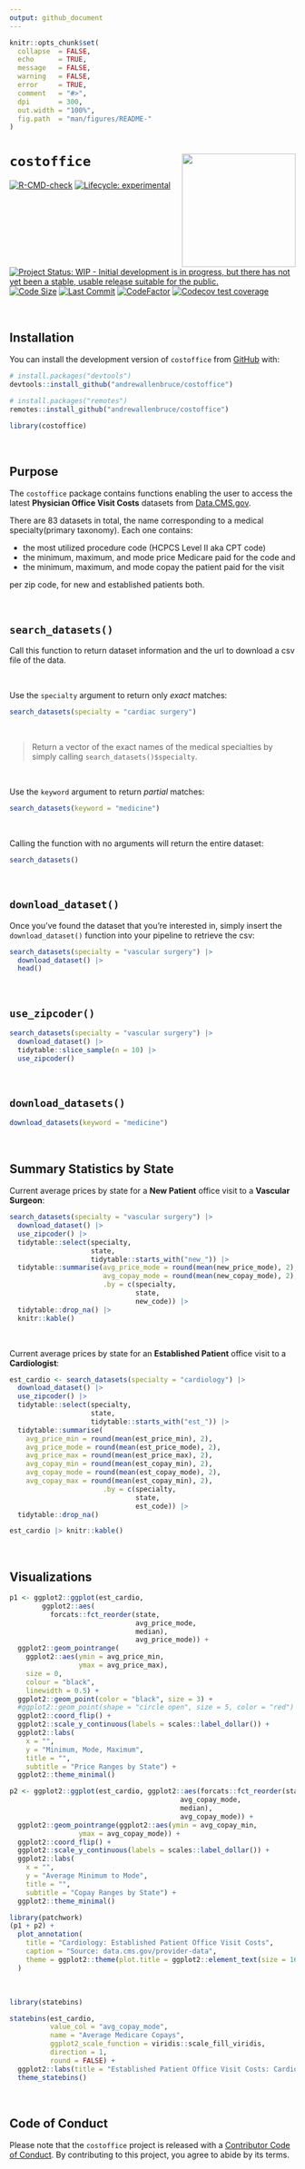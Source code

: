 ```yaml
---
output: github_document
---
```


<!-- README.md is generated from README.Rmd. Please edit that file -->

```r
knitr::opts_chunk$set(
  collapse  = FALSE,
  echo      = TRUE,
  message   = FALSE, 
  warning   = FALSE,
  error     = TRUE,
  comment   = "#>",
  dpi       = 300, 
  out.width = "100%",
  fig.path  = "man/figures/README-"
)
```

# `costoffice` <a href="https://andrewallenbruce.github.io/costoffice/"><img src="man/figures/logo.png" align="right" height="200" /></a>


<!-- badges: start -->
[![R-CMD-check](https://github.com/andrewallenbruce/costoffice/actions/workflows/R-CMD-check.yaml/badge.svg)](https://github.com/andrewallenbruce/costoffice/actions/workflows/R-CMD-check.yaml)
[![Lifecycle: experimental](https://img.shields.io/badge/lifecycle-experimental-orange.svg)](https://lifecycle.r-lib.org/articles/stages.html#experimental)
[![Project Status: WIP - Initial development is in progress, but there has not yet been a stable, usable release suitable for the public.](https://www.repostatus.org/badges/latest/wip.svg)](https://www.repostatus.org/#wip)
[![Code Size](https://img.shields.io/github/languages/code-size/andrewallenbruce/costoffice.svg)](https://github.com/andrewallenbruce/costoffice)
[![Last Commit](https://img.shields.io/github/last-commit/andrewallenbruce/costoffice.svg)](https://github.com/andrewallenbruce/costoffice/commits/main)
[![CodeFactor](https://www.codefactor.io/repository/github/andrewallenbruce/costoffice/badge)](https://www.codefactor.io/repository/github/andrewallenbruce/costoffice)
[![Codecov test coverage](https://codecov.io/gh/andrewallenbruce/costoffice/branch/main/graph/badge.svg)](https://app.codecov.io/gh/andrewallenbruce/costoffice?branch=main)
<!-- badges: end -->

<br>

## Installation

You can install the development version of `costoffice` from [GitHub](https://github.com/) with:

``` r
# install.packages("devtools")
devtools::install_github("andrewallenbruce/costoffice")
```
``` r
# install.packages("remotes")
remotes::install_github("andrewallenbruce/costoffice")
```

```r
library(costoffice)
```

<br>

## Purpose

The `costoffice` package contains functions enabling the user to access the latest __Physician Office Visit Costs__ datasets from [Data.CMS.gov](https://data.cms.gov/provider-data/search?page-size=50&theme=Physician%20office%20visit%20costs). 

There are 83 datasets in total, the name corresponding to a medical specialty(primary taxonomy). Each one contains:

  * the most utilized procedure code (HCPCS Level II aka CPT code)
  * the minimum, maximum, and mode price Medicare paid for the code and
  * the minimum, maximum, and mode copay the patient paid for the visit
  
per zip code, for new and established patients both.

<br>

## `search_datasets()`

Call this function to return dataset information and the url to download a csv file of the data.

<br>

Use the `specialty` argument to return only _exact_ matches:

```r
search_datasets(specialty = "cardiac surgery")
```

<br>

> Return a vector of the exact names of the medical specialties by simply calling `search_datasets()$specialty`.

<br>

Use the `keyword` argument to return _partial_ matches:

```r
search_datasets(keyword = "medicine")
```

<br>

Calling the function with no arguments will return the entire dataset:

```r
search_datasets()
```

<br>

## `download_dataset()`

Once you've found the dataset that you're interested in, simply insert the `download_dataset()` function into your pipeline to retrieve the csv:

```r
search_datasets(specialty = "vascular surgery") |> 
  download_dataset() |> 
  head()
```

<br>

## `use_zipcoder()`

```r
search_datasets(specialty = "vascular surgery") |> 
  download_dataset() |> 
  tidytable::slice_sample(n = 10) |> 
  use_zipcoder()
```

<br>

## `download_datasets()`

```r
download_datasets(keyword = "medicine")
```



<br>

## Summary Statistics by State

Current average prices by state for a **New Patient** office visit to a **Vascular Surgeon**:

```r
search_datasets(specialty = "vascular surgery") |> 
  download_dataset() |> 
  use_zipcoder() |> 
  tidytable::select(specialty, 
                    state, 
                    tidytable::starts_with("new_")) |> 
  tidytable::summarise(avg_price_mode = round(mean(new_price_mode), 2),
                       avg_copay_mode = round(mean(new_copay_mode), 2),
                       .by = c(specialty, 
                               state, 
                               new_code)) |> 
  tidytable::drop_na() |> 
  knitr::kable()
```

<br>

Current average prices by state for an **Established Patient** office visit to a **Cardiologist**:

```r
est_cardio <- search_datasets(specialty = "cardiology") |> 
  download_dataset() |> 
  use_zipcoder() |> 
  tidytable::select(specialty, 
                    state, 
                    tidytable::starts_with("est_")) |> 
  tidytable::summarise(
    avg_price_min = round(mean(est_price_min), 2),
    avg_price_mode = round(mean(est_price_mode), 2),
    avg_price_max = round(mean(est_price_max), 2),
    avg_copay_min = round(mean(est_copay_min), 2),
    avg_copay_mode = round(mean(est_copay_mode), 2),
    avg_copay_max = round(mean(est_copay_min), 2),
                       .by = c(specialty, 
                               state, 
                               est_code)) |> 
  tidytable::drop_na()

est_cardio |> knitr::kable()
```


<br>

## Visualizations

```r
p1 <- ggplot2::ggplot(est_cardio, 
        ggplot2::aes(
          forcats::fct_reorder(state, 
                               avg_price_mode, 
                               median),
                               avg_price_mode)) + 
  ggplot2::geom_pointrange(
    ggplot2::aes(ymin = avg_price_min, 
                 ymax = avg_price_max), 
    size = 0, 
    colour = "black", 
    linewidth = 0.5) +
  ggplot2::geom_point(color = "black", size = 3) +
  #ggplot2::geom_point(shape = "circle open", size = 5, color = "red") +
  ggplot2::coord_flip() +
  ggplot2::scale_y_continuous(labels = scales::label_dollar()) +
  ggplot2::labs(
    x = "", 
    y = "Minimum, Mode, Maximum",
    title = "",
    subtitle = "Price Ranges by State") +
  ggplot2::theme_minimal()

p2 <- ggplot2::ggplot(est_cardio, ggplot2::aes(forcats::fct_reorder(state, 
                                          avg_copay_mode, 
                                          median),
                                          avg_copay_mode)) + 
  ggplot2::geom_pointrange(ggplot2::aes(ymin = avg_copay_min, 
                 ymax = avg_copay_mode)) +
  ggplot2::coord_flip() +
  ggplot2::scale_y_continuous(labels = scales::label_dollar()) +
  ggplot2::labs(
    x = "", 
    y = "Average Minimum to Mode",
    title = "",
    subtitle = "Copay Ranges by State") +
  ggplot2::theme_minimal()

library(patchwork)
(p1 + p2) +
  plot_annotation(
    title = "Cardiology: Established Patient Office Visit Costs",
    caption = "Source: data.cms.gov/provider-data",
    theme = ggplot2::theme(plot.title = ggplot2::element_text(size = 16))
  )
```


<br>

```r
library(statebins)

statebins(est_cardio, 
          value_col = "avg_copay_mode",
          name = "Average Medicare Copays",
          ggplot2_scale_function = viridis::scale_fill_viridis,
          direction = 1,
          round = FALSE) +
  ggplot2::labs(title = "Established Patient Office Visit Costs: Cardiology") +
  theme_statebins()
```

<br>

## Code of Conduct

Please note that the `costoffice` project is released with a [Contributor Code of Conduct](https://andrewallenbruce.github.io/costoffice/CODE_OF_CONDUCT.html). By contributing to this project, you agree to abide by its terms.

